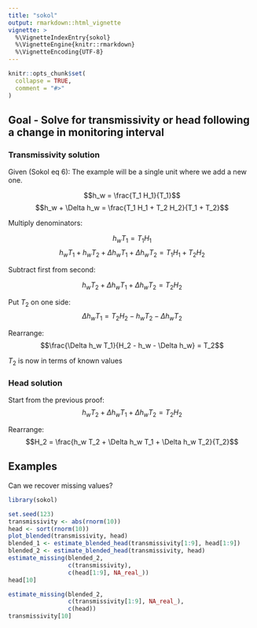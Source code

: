 ```yaml
---
title: "sokol"
output: rmarkdown::html_vignette
vignette: >
  %\VignetteIndexEntry{sokol}
  %\VignetteEngine{knitr::rmarkdown}
  %\VignetteEncoding{UTF-8}
---
```


```r
knitr::opts_chunk$set(
  collapse = TRUE,
  comment = "#>"
)
```



## Goal - Solve for transmissivity or head following a change in monitoring interval


### Transmissivity solution

Given (Sokol eq 6):
The example will be a single unit where we add a new one.

$$h_w = \frac{T_1 H_1}{T_1}$$
$$h_w + \Delta h_w = \frac{T_1 H_1 + T_2 H_2}{T_1 + T_2}$$

Multiply denominators:

$$h_w T_1 = T_1 H_1$$
$$h_w T_1 + h_w T_2 + \Delta h_w T_1 + \Delta h_w T_2 = T_1 H_1 + T_2 H_2$$

Subtract first from second:

$$h_w T_2 + \Delta h_w T_1 + \Delta h_w T_2 = T_2 H_2$$

Put $T_2$ on one side:
$$\Delta h_w T_1 = T_2 H_2 - h_w T_2 - \Delta h_w T_2$$

Rearrange:
$$\frac{\Delta h_w T_1}{H_2 - h_w - \Delta h_w} = T_2$$

$T_2$ is now in terms of known values


### Head solution

Start from the previous proof: 
$$h_w T_2 + \Delta h_w T_1 + \Delta h_w T_2 = T_2 H_2$$

Rearrange:
$$H_2 = \frac{h_w T_2 + \Delta h_w T_1 + \Delta h_w T_2}{T_2}$$



## Examples
Can we recover missing values?

```r

library(sokol)

set.seed(123)
transmissivity <- abs(rnorm(10))
head <- sort(rnorm(10))
plot_blended(transmissivity, head)
blended_1 <- estimate_blended_head(transmissivity[1:9], head[1:9])
blended_2 <- estimate_blended_head(transmissivity, head)
estimate_missing(blended_2, 
                 c(transmissivity),
                 c(head[1:9], NA_real_))
head[10]

estimate_missing(blended_2, 
                 c(transmissivity[1:9], NA_real_),
                 c(head))
transmissivity[10]

```
